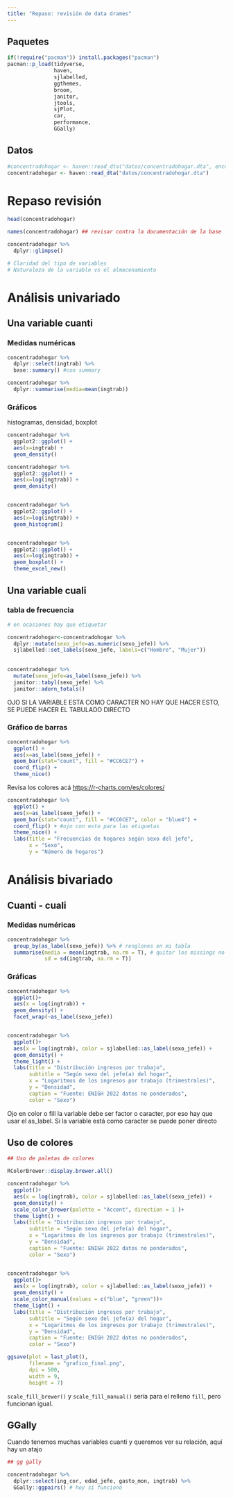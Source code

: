 ```yaml
---
title: "Repaso: revisión de data drames"
---
```


## Paquetes

```r
if(!require("pacman")) install.packages("pacman")
pacman::p_load(tidyverse, 
               haven, 
               sjlabelled,
               ggthemes,
               broom, 
               janitor,
               jtools, 
               sjPlot,
               car, 
               performance, 
               GGally)


```

## Datos

```r
#concentradohogar <- haven::read_dta("datos/concentradohogar.dta", encoding = "latin1") # si hay problemas de encoding
concentradohogar <- haven::read_dta("datos/concentradohogar.dta")

```
# Repaso revisión

```r
head(concentradohogar)

names(concentradohogar) ## revisar contra la documentación de la base

concentradohogar %>% 
  dplyr::glimpse()

# Claridad del tipo de variables
# Naturaleza de la variable vs el almacenamiento
```

# Análisis univariado

## Una variable cuanti

### Medidas numéricas

```r

concentradohogar %>% 
  dplyr::select(ingtrab) %>% 
  base::summary() #con summary

concentradohogar %>% 
  dplyr::summarise(media=mean(ingtrab))

```

### Gráficos
histogramas, densidad, boxplot
```r

concentradohogar %>% 
  ggplot2::ggplot() +
  aes(x=ingtrab) +
  geom_density()

concentradohogar %>% 
  ggplot2::ggplot() +
  aes(x=log(ingtrab)) +
  geom_density()


concentradohogar %>% 
  ggplot2::ggplot() +
  aes(x=log(ingtrab)) +
  geom_histogram()


concentradohogar %>% 
  ggplot2::ggplot() +
  aes(x=log(ingtrab)) +
  geom_boxplot() +
  theme_excel_new()

```

## Una variable cuali

### tabla de frecuencia

```r
# en ocasiones hay que etiquetar

concentradohogar<-concentradohogar %>% 
  dplyr::mutate(sexo_jefe=as.numeric(sexo_jefe)) %>% 
  sjlabelled::set_labels(sexo_jefe, labels=c("Hombre", "Mujer")) 
  
  
concentradohogar %>% 
  mutate(sexo_jefe=as_label(sexo_jefe)) %>% 
  janitor::tabyl(sexo_jefe) %>% 
  janitor::adorn_totals()

```

 OJO SI LA VARIABLE ESTA COMO CARACTER NO HAY QUE HACER ESTO, SE PUEDE HACER EL TABULADO DIRECTO
 
 
### Gráfico de barras
```r
concentradohogar %>% 
  ggplot() +
  aes(x=as_label(sexo_jefe)) +
  geom_bar(stat="count", fill = "#CC6CE7") +
  coord_flip() + 
  theme_nice()

```

Revisa los colores acá <https://r-charts.com/es/colores/>
```r
concentradohogar %>% 
  ggplot() +
  aes(x=as_label(sexo_jefe)) +
  geom_bar(stat="count", fill = "#CC6CE7", color = "blue4") +
  coord_flip() + #ojo con esto para las etiquetas
  theme_nice() +
  labs(title = "Frecuencias de hogares según sexo del jefe", 
       x = "Sexo", 
       y = "Número de hogares")

```

# Análisis bivariado

## Cuanti - cuali

### Medidas numéricas

```r
concentradohogar %>% 
  group_by(as_label(sexo_jefe)) %>% # renglones en mi tabla
  summarise(media = mean(ingtrab, na.rm = T), # quitar los missings no duele
            sd = sd(ingtrab, na.rm = T))

```

### Gráficas

```r
concentradohogar %>% 
  ggplot()+
  aes(x = log(ingtrab)) +
  geom_density() +
  facet_wrap(~as_label(sexo_jefe))


concentradohogar %>% 
  ggplot()+
  aes(x = log(ingtrab), color = sjlabelled::as_label(sexo_jefe)) +
  geom_density() +
  theme_light() +
  labs(title = "Distribución ingresos por trabajo",
       subtitle = "Según sexo del jefe(a) del hogar", 
       x = "Logaritmos de los ingresos por trabajo (trimestrales)", 
       y = "Densidad", 
       caption = "Fuente: ENIGH 2022 datos no ponderados", 
       color = "Sexo")

```

Ojo en color o fill la variable debe ser factor o caracter, por eso hay que usar el as_label. Si la variable está como caracter se puede poner directo

## Uso de colores
```r
## Uso de paletas de colores

RColorBrewer::display.brewer.all()

concentradohogar %>% 
  ggplot()+
  aes(x = log(ingtrab), color = sjlabelled::as_label(sexo_jefe)) +
  geom_density() +
  scale_color_brewer(palette = "Accent", direction = 1 )+
  theme_light() +
  labs(title = "Distribución ingresos por trabajo",
       subtitle = "Según sexo del jefe(a) del hogar", 
       x = "Logaritmos de los ingresos por trabajo (trimestrales)", 
       y = "Densidad", 
       caption = "Fuente: ENIGH 2022 datos no ponderados", 
       color = "Sexo")


concentradohogar %>% 
  ggplot()+
  aes(x = log(ingtrab), color = sjlabelled::as_label(sexo_jefe)) +
  geom_density() +
  scale_color_manual(values = c("blue", "green"))+
  theme_light() +
  labs(title = "Distribución ingresos por trabajo",
       subtitle = "Según sexo del jefe(a) del hogar", 
       x = "Logaritmos de los ingresos por trabajo (trimestrales)", 
       y = "Densidad", 
       caption = "Fuente: ENIGH 2022 datos no ponderados", 
       color = "Sexo")

ggsave(plot = last_plot(), 
       filename = "grafico_final.png",
       dpi = 500, 
       width = 9,
       height = 7)


```

`scale_fill_brewer()` y `scale_fill_manual()` sería para el relleno `fill`, pero funcionan igual. 

## GGally

Cuando tenemos muchas variables cuanti y queremos ver su relación, aquí hay un atajo

```r

## gg gally

concentradohogar %>% 
  dplyr::select(ing_cor, edad_jefe, gasto_mon, ingtrab) %>% 
  GGally::ggpairs() # hoy sí funcionó

```

